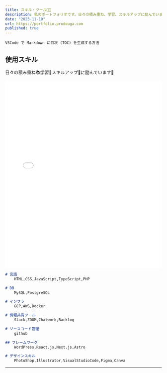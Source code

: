 ```yaml
---
title: スキル・ツール🧑‍💻
description: 私のポートフォリオです。日々の積み重ね、学習、スキルアップに励んでいます。
date: "2023-11-10"
url: https://portfolio.prodouga.com
published: true
---
```


`VSCode で Markdown に目次 (TOC) を生成する方法`

## 使用スキル

日々の積み重ね📚学習📝スキルアップ💪に励んでいます😤

<iframe width="100%" height="600" src="//jsfiddle.net/prodouga/8okdz45c/11/embedded/result/" allowfullscreen="allowfullscreen" allowpaymentrequest frameborder="0"></iframe>

```md
# 言語
    HTML,CSS,JavaScript,TypeScript,PHP

# DB
    MySQL,PostgreSQL

# インフラ
    GCP,AWS,Docker

# 情報共有ツール
    Slack,ZOOM,Chatwork,Backlog

# ソースコード管理
    github

## フレームワーク
    WordPress,React.js,Next.js,Astro

# デザインスキル
    PhotoShop,Illustrator,VisualStudioCode,Figma,Canva

```

---


